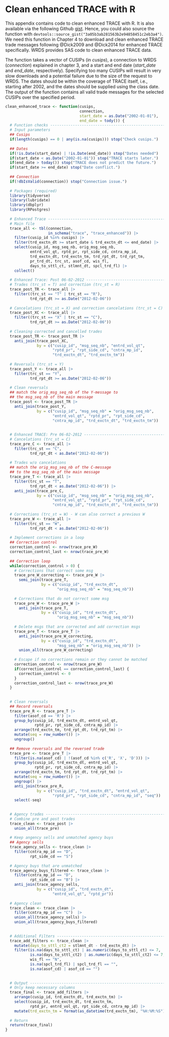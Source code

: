 # Clean enhanced TRACE with R

This appendix contains code to clean enhanced TRACE with R. It is also available via the following Github [gist](https://gist.github.com/patrick-weiss/3a05b3ab281563b2e94858451c2eb3a4). Hence, you could also source the function with `devtools::source_gist("3a05b3ab281563b2e94858451c2eb3a4")`. We need this function in Chapter 4 to download and clean enhanced TRACE trade messages following @Dick2009 and @Dick2014 for enhanced TRACE specifically. WRDS provides SAS code to clean enhanced TRACE data.

The function takes a vector of CUSIPs (in *cusips*), a connection to WRDS (*connection*) explained in chapter 3, and a start and end date (*start_date* and *end_date*, respectively). Specifying too many CUSIPs will result in very slow downloads and a potential failure due to the size of the request to WRDS. The dates should be within the coverage of TRACE itself, i.e., starting after 2002, and the dates should be supplied using the class date. The output of the function contains all valid trade messages for the selected CUSIPs over the specified period. 

```r
clean_enhanced_trace <- function(cusips, 
                                 connection, 
                                 start_date = as.Date("2002-01-01"), 
                                 end_date = tody()) {
  # Function checks ---------------------------------------------------------
  # Input parameters
  ## Cusips
  if(length(cusips) == 0 | any(is.na(cusips))) stop("Check cusips.")
  
  ## Dates
  if(!is.Date(start_date) | !is.Date(end_date)) stop("Dates needed")
  if(start_date < as.Date("2002-01-01")) stop("TRACE starts later.")
  if(end_date > today()) stop("TRACE does not predict the future.")
  if(start_date >= end_date) stop("Date conflict.")
  
  ## Connection
  if(!dbIsValid(connection)) stop("Connection issue.")
  
  # Packages (required)
  library(tidyverse)
  library(lubridate)
  library(dbplyr)
  library(RPostgres)
  
  # Enhanced Trace ----------------------------------------------------------
  # Main file
  trace_all <- tbl(connection, 
                   in_schema("trace", "trace_enhanced")) |> 
    filter(cusip_id %in% cusips) |>
    filter(trd_exctn_dt >= start_date & trd_exctn_dt <= end_date) |> 
    select(cusip_id, msg_seq_nb, orig_msg_seq_nb,
           entrd_vol_qt, rptd_pr, rpt_side_cd, cntra_mp_id,
           trd_exctn_dt, trd_exctn_tm, trd_rpt_dt, trd_rpt_tm, 
           pr_trd_dt, trc_st, asof_cd, wis_fl, 
           days_to_sttl_ct, stlmnt_dt, spcl_trd_fl) |>
    collect()
  
  # Enhanced Trace: Post 06-02-2012 -----------------------------------------
  # Trades (trc_st = T) and correction (trc_st = R)
  trace_post_TR <- trace_all |> 
    filter((trc_st == "T" | trc_st == "R"),
           trd_rpt_dt >= as.Date("2012-02-06"))
  
  # Cancelations (trc_st = X) and correction cancelations (trc_st = C)
  trace_post_XC <- trace_all |>
    filter((trc_st == "X" | trc_st == "C"),
           trd_rpt_dt >= as.Date("2012-02-06"))
  
  # Cleaning corrected and cancelled trades
  trace_post_TR <- trace_post_TR |>
    anti_join(trace_post_XC,
              by = c("cusip_id", "msg_seq_nb", "entrd_vol_qt", 
                     "rptd_pr", "rpt_side_cd", "cntra_mp_id", 
                     "trd_exctn_dt", "trd_exctn_tm"))
  
  # Reversals (trc_st = Y)
  trace_post_Y <- trace_all |>
    filter(trc_st == "Y",
           trd_rpt_dt >= as.Date("2012-02-06"))
  
  # Clean reversals
  ## match the orig_msg_seq_nb of the Y-message to 
  ## the msg_seq_nb of the main message
  trace_post <- trace_post_TR |>
    anti_join(trace_post_Y,
              by = c("cusip_id", "msg_seq_nb" = "orig_msg_seq_nb", 
                     "entrd_vol_qt", "rptd_pr", "rpt_side_cd", 
                     "cntra_mp_id", "trd_exctn_dt", "trd_exctn_tm"))
  
  
  # Enhanced TRACE: Pre 06-02-2012 ------------------------------------------
  # Cancelations (trc_st = C)
  trace_pre_C <- trace_all |>
    filter(trc_st == "C",
           trd_rpt_dt < as.Date("2012-02-06"))
  
  # Trades w/o cancelations
  ## match the orig_msg_seq_nb of the C-message 
  ## to the msg_seq_nb of the main message
  trace_pre_T <- trace_all |>
    filter(trc_st == "T",
           trd_rpt_dt < as.Date("2012-02-06")) |>
    anti_join(trace_pre_C, 
              by = c("cusip_id", "msg_seq_nb" = "orig_msg_seq_nb", 
                     "entrd_vol_qt", "rptd_pr", "rpt_side_cd", 
                     "cntra_mp_id", "trd_exctn_dt", "trd_exctn_tm"))
  
  # Corrections (trc_st = W) - W can also correct a previous W
  trace_pre_W <- trace_all |>
    filter(trc_st == "W",
           trd_rpt_dt < as.Date("2012-02-06"))
  
  # Implement corrections in a loop
  ## Correction control
  correction_control <- nrow(trace_pre_W)
  correction_control_last <- nrow(trace_pre_W)
  
  ## Correction loop
  while(correction_control > 0) {
    # Corrections that correct some msg
    trace_pre_W_correcting <- trace_pre_W |>
      semi_join(trace_pre_T, 
                by = c("cusip_id", "trd_exctn_dt",
                       "orig_msg_seq_nb" = "msg_seq_nb"))
    
    # Corrections that do not correct some msg
    trace_pre_W <- trace_pre_W |>
      anti_join(trace_pre_T, 
                by = c("cusip_id", "trd_exctn_dt",
                       "orig_msg_seq_nb" = "msg_seq_nb"))
    
    # Delete msgs that are corrected and add correction msgs
    trace_pre_T <- trace_pre_T |>
      anti_join(trace_pre_W_correcting, 
                by = c("cusip_id", "trd_exctn_dt",
                       "msg_seq_nb" = "orig_msg_seq_nb")) |>
      union_all(trace_pre_W_correcting) 
    
    # Escape if no corrections remain or they cannot be matched
    correction_control <- nrow(trace_pre_W)
    if(correction_control == correction_control_last) {
      correction_control <- 0 
    }
    correction_control_last <- nrow(trace_pre_W)
  }
  
  
  # Clean reversals
  ## Record reversals
  trace_pre_R <- trace_pre_T |>
    filter(asof_cd == 'R') |>
    group_by(cusip_id, trd_exctn_dt, entrd_vol_qt, 
             rptd_pr, rpt_side_cd, cntra_mp_id) |>
    arrange(trd_exctn_tm, trd_rpt_dt, trd_rpt_tm) |>
    mutate(seq = row_number()) |>
    ungroup()
  
  ## Remove reversals and the reversed trade
  trace_pre <- trace_pre_T |> 
    filter(is.na(asof_cd) | !(asof_cd %in% c('R', 'X', 'D'))) |> 
    group_by(cusip_id, trd_exctn_dt, entrd_vol_qt, 
             rptd_pr, rpt_side_cd, cntra_mp_id) |> 
    arrange(trd_exctn_tm, trd_rpt_dt, trd_rpt_tm) |> 
    mutate(seq = row_number()) |> 
    ungroup() |> 
    anti_join(trace_pre_R,
              by = c("cusip_id", "trd_exctn_dt", "entrd_vol_qt", 
                     "rptd_pr", "rpt_side_cd", "cntra_mp_id", "seq")) |> 
    select(-seq)
  
  
  # Agency trades -----------------------------------------------------------
  # Combine pre and post trades
  trace_clean <- trace_post |> 
    union_all(trace_pre)
  
  # Keep angency sells and unmatched agency buys
  ## Agency sells
  trace_agency_sells <- trace_clean |> 
    filter(cntra_mp_id == "D",
           rpt_side_cd == "S")
  
  # Agency buys that are unmatched
  trace_agency_buys_filtered <- trace_clean |> 
    filter(cntra_mp_id == "D",
           rpt_side_cd == "B") |> 
    anti_join(trace_agency_sells, 
              by = c("cusip_id", "trd_exctn_dt", 
                     "entrd_vol_qt", "rptd_pr"))
  
  # Agency clean
  trace_clean <- trace_clean |> 
    filter(cntra_mp_id == "C")  |> 
    union_all(trace_agency_sells) |> 
    union_all(trace_agency_buys_filtered) 
  
  
  # Additional Filters ------------------------------------------------------
  trace_add_filters <- trace_clean |> 
    mutate(days_to_sttl_ct2 = stlmnt_dt - trd_exctn_dt) |> 
    filter(is.na(days_to_sttl_ct) | as.numeric(days_to_sttl_ct) <= 7,
           is.na(days_to_sttl_ct2) | as.numeric(days_to_sttl_ct2) <= 7,
           wis_fl == "N",
           is.na(spcl_trd_fl) | spcl_trd_fl == "",
           is.na(asof_cd) | asof_cd == "")
  
  
  # Output ------------------------------------------------------------------
  # Only keep necessary columns
  trace_final <- trace_add_filters |> 
    arrange(cusip_id, trd_exctn_dt, trd_exctn_tm) |> 
    select(cusip_id, trd_exctn_dt, trd_exctn_tm, 
           rptd_pr, entrd_vol_qt, rpt_side_cd, cntra_mp_id) |> 
    mutate(trd_exctn_tm = format(as_datetime(trd_exctn_tm), "%H:%M:%S")) 
  
  # Return
  return(trace_final)
}
```
